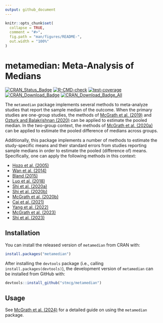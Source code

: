 ```yaml
---
output: github_document
---
```


<!-- README.md is generated from README.Rmd. Please edit that file -->

```r
knitr::opts_chunk$set(
  collapse = TRUE,
  comment = "#>",
  fig.path = "man/figures/README-",
  out.width = "100%"
)
```
# metamedian: Meta-Analysis of Medians

[![CRAN_Status_Badge](https://badges.cranchecks.info/worst/metamedian.svg)](https://cran.r-project.org/package=metamedian)
[![R-CMD-check](https://github.com/stmcg/metamedian/actions/workflows/R-CMD-check.yaml/badge.svg)](https://github.com/stmcg/metamedian/actions/workflows/R-CMD-check.yaml)
[![test-coverage](https://github.com/stmcg/metamedian/actions/workflows/test-coverage.yaml/badge.svg)](https://github.com/stmcg/metamedian/actions/workflows/test-coverage.yaml)
[![CRAN_Download_Badge](https://cranlogs.r-pkg.org/badges/metamedian)](https://www.r-pkg.org/pkg/metamedian)
[![CRAN_Download_Badge_All](https://cranlogs.r-pkg.org/badges/grand-total/metamedian)](https://www.r-pkg.org/pkg/metamedian)

The `metamedian` package implements several methods to meta-analyze studies that report the sample median of the outcome. When the primary studies are one-group studies, the methods of [McGrath et al. (2019)](https://doi.org/10.1002/sim.8013) and [Ozturk and Balakrishnan (2020)](https://doi.org/10.1002/sim.8738) can be applied to estimate the pooled median. In the two-group context, the methods of [McGrath et al. (2020a)](https://doi.org/10.1002/bimj.201900036) can be applied to estimate the pooled difference of medians across groups. 

Additionally, this package implements a number of methods to estimate the study-specific means and their standard errors from studies reporting sample medians in order to estimate the pooled (difference of) means. Specifically, one can apply the following methods in this context:

- [Hozo et al. (2005)](https://bmcmedresmethodol.biomedcentral.com/articles/10.1186/1471-2288-5-13)
- [Wan et al. (2014)](https://bmcmedresmethodol.biomedcentral.com/articles/10.1186/1471-2288-14-135)
- [Bland (2015)](https://lifescienceglobal.com/pms/index.php/ijsmr/article/view/2688)
- [Luo et al. (2018)](https://doi.org/10.1177/0962280216669183)
- [Shi et al. (2020a)](https://doi.org/10.1002/jrsm.1429)
- [Shi et al. (2020b)](https://www.intlpress.com/site/pub/pages/journals/items/sii/content/vols/0013/0004/a009/)
- [McGrath et al. (2020b)](https://doi.org/10.1177/0962280219889080)
- [Cai et al. (2021)](https://doi.org/10.1177/09622802211047348)
- [Yang et al. (2022)](https://www.tandfonline.com/doi/full/10.1080/02664763.2021.1967890)
- [McGrath et al. (2023)](https://doi.org/10.1177/09622802221139233)
- [Shi et al. (2023)](https://doi.org/10.1177/09622802231172043)

## Installation

You can install the released version of `metamedian` from CRAN with:

``` r
install.packages("metamedian")
```

After installing the `devtools` package (i.e., calling `install.packages(devtools)`), the development version of `metamedian` can be installed from GitHub with:
``` r
devtools::install_github("stmcg/metamedian")
```

## Usage

See [McGrath et al. (2024)](https://doi.org/10.1002/jrsm.1686) for a detailed guide on using the `metamedian` package.
